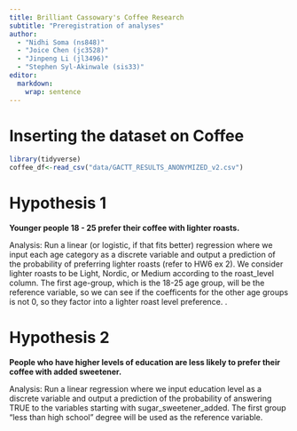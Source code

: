 ```yaml
---
title: Brilliant Cassowary's Coffee Research
subtitle: "Preregistration of analyses"
author: 
  - "Nidhi Soma (ns848)"
  - "Joice Chen (jc3528)"
  - "Jinpeng Li (jl3496)"
  - "Stephen Syl-Akinwale (sis33)"
editor: 
  markdown: 
    wrap: sentence
---
```




# Inserting the dataset on Coffee
```r
library(tidyverse)
coffee_df<-read_csv("data/GACTT_RESULTS_ANONYMIZED_v2.csv")

```

# Hypothesis 1

**Younger people 18 - 25 prefer their coffee with lighter roasts. **

Analysis: Run a linear (or logistic, if that fits better) regression where we input each age category as a discrete variable and output a prediction of the probability of preferring lighter roasts (refer to HW6 ex 2). We consider lighter roasts to be Light, Nordic, or Medium according to the roast_level column. The first age-group, which is the 18-25 age group, will be the reference variable, so we can see if the coefficents for the other age groups is not 0, so they factor into a lighter roast level preference.
.

# Hypothesis 2

**People who have higher levels of education are less likely to prefer their coffee with added sweetener. **

Analysis: Run a linear regression where we input education level as a discrete variable and output a prediction of the probability of answering TRUE to the variables starting with sugar_sweetener_added. The first group "less than high school" degree will be used as the reference variable.